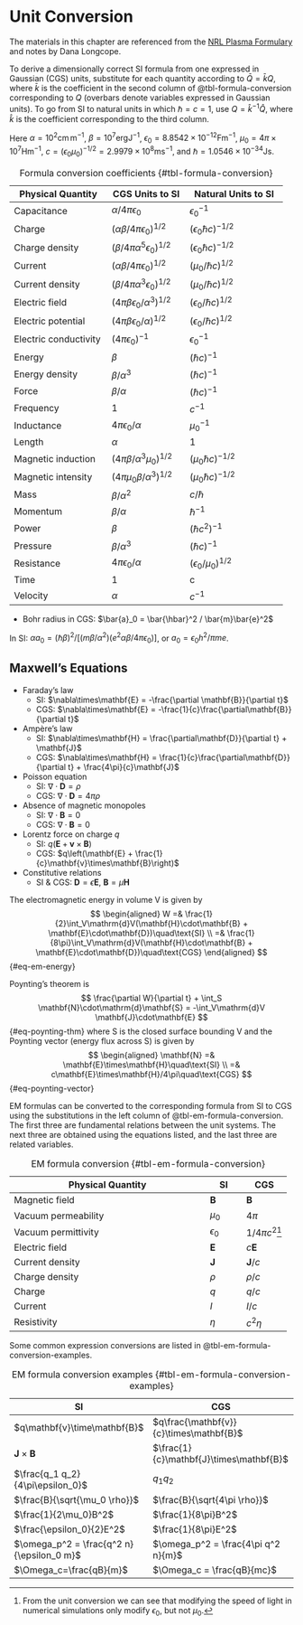 # Unit Conversion {#sec-unit}

The materials in this chapter are referenced from the [NRL Plasma Formulary](https://www.nrl.navy.mil/News-Media/Publications/nrl-plasma-formulary/) and notes by Dana Longcope.

To derive a dimensionally correct SI formula from one expressed in Gaussian (CGS) units, substitute for each quantity according to $\bar{Q} = \bar{k}Q$, where $\bar{k}$ is the coefficient in the second column of @tbl-formula-conversion corresponding to $Q$ (overbars denote variables expressed in Gaussian units). To go from SI to natural units in which $\hbar = c = 1$, use $Q = \hat{k}^{-1}\hat{Q}$, where $\hat{k}$ is the coefficient corresponding to the third column.

Here $\alpha = 10^2\text{cm}\,\text{m}^{-1}$, $\beta = 10^7\text{erg}\text{J}^{-1}$, $\epsilon_0 = 8.8542\times 10^{-12}\text{F}\text{m}^{-1}$, $\mu_0 = 4\pi\times 10^7\text{H}\text{m}^{-1}$, $c = (\epsilon_0\mu_0)^{-1/2} = 2.9979\times 10^8\text{m}\text{s}^{-1}$, and $\hbar = 1.0546\times 10^{-34}\text{J}\text{s}$. 

| Physical Quantity   | CGS Units to SI | Natural Units to SI |
|---------------------|-----------------|---------------------|
| Capacitance         | $\alpha/4\pi\epsilon_0$ | $\epsilon_0^{-1}$    |
| Charge              | $(\alpha\beta/4\pi\epsilon_0)^{1/2}$    | $(\epsilon_0 \hbar c)^{-1/2}$ |
| Charge density      | $(\beta/4\pi\alpha^5\epsilon_0)^{1/2}$  | $(\epsilon_0 \hbar c)^{-1/2}$ |
| Current             | $(\alpha\beta/4\pi\epsilon_0)^{1/2}$    | $(\mu_0/\hbar c)^{1/2}$ |
| Current density     | $(\beta/4\pi\alpha^3\epsilon_0)^{1/2}$  | $(\mu_0/\hbar c)^{1/2}$ |
| Electric field      | $(4\pi\beta\epsilon_0/\alpha^3)^{1/2}$  | $(\epsilon_0/\hbar c)^{1/2}$ |
| Electric potential  | $(4\pi\beta\epsilon_0/\alpha)^{1/2}$    | $(\epsilon_0/\hbar c)^{1/2}$ |
| Electric conductivity | $(4\pi\epsilon_0)^{-1}$               | $\epsilon_0^{-1}$ |
| Energy              | $\beta$          | $(\hbar c)^{-1}$ |
| Energy density      | $\beta/\alpha^3$ | $(\hbar c)^{-1}$ |
| Force               | $\beta/\alpha$   | $(\hbar c)^{-1}$ |
| Frequency           | 1                | $c^{-1}$         |
| Inductance          | $4\pi\epsilon_0/\alpha$                 | $\mu_0^{-1}$      |
| Length              | $\alpha$         | 1                |
| Magnetic induction  | $(4\pi\beta/\alpha^3\mu_0)^{1/2}$   | $(\mu_0\hbar c)^{-1/2}$  |
| Magnetic intensity  | $(4\pi\mu_0\beta/\alpha^3)^{1/2}$   | $(\mu_0\hbar c)^{-1/2}$  |
| Mass                | $\beta/\alpha^2$ | $c/\hbar$ |
| Momentum            | $\beta/\alpha$   | $\hbar^{-1}$ |
| Power               | $\beta$          | $(\hbar c^2)^{-1}$ |
| Pressure            | $\beta/\alpha^3$ | $(\hbar c)^{-1}$ |
| Resistance          | $4\pi\epsilon_0/\alpha$             | $(\epsilon_0/\mu_0)^{1/2}$ |
| Time                | 1                | c                |
| Velocity            | $\alpha$         | $c^{-1}$         |

: Formula conversion coefficients {#tbl-formula-conversion}

* Bohr radius in CGS: $\bar{a}_0 = \bar{\hbar}^2 / \bar{m}\bar{e}^2$

In SI: $\alpha a_0 = (\hbar \beta)^2/[(m\beta/\alpha^2)(e^2 \alpha\beta / 4\pi\epsilon_0)]$, or $a_0 = \epsilon_0 h^2 / \pi m e$.

## Maxwell's Equations

* Faraday's law
  * SI: $\nabla\times\mathbf{E} = -\frac{\partial \mathbf{B}}{\partial t}$
  * CGS: $\nabla\times\mathbf{E} = -\frac{1}{c}\frac{\partial\mathbf{B}}{\partial t}$

* Ampère's law
  * SI: $\nabla\times\mathbf{H} = \frac{\partial\mathbf{D}}{\partial t} + \mathbf{J}$
  * CGS: $\nabla\times\mathbf{H} = \frac{1}{c}\frac{\partial\mathbf{D}}{\partial t} + \frac{4\pi}{c}\mathbf{J}$

* Poisson equation
  * SI: $\nabla\cdot\mathbf{D} = \rho$
  * CGS: $\nabla\cdot\mathbf{D} = 4\pi\rho$

* Absence of magnetic monopoles
  * SI: $\nabla\cdot\mathbf{B} = 0$
  * CGS: $\nabla\cdot\mathbf{B} = 0$

* Lorentz force on charge $q$
  * SI: $q(\mathbf{E} + \mathbf{v}\times\mathbf{B})$
  * CGS: $q\left(\mathbf{E} + \frac{1}{c}\mathbf{v}\times\mathbf{B}\right)$

* Constitutive relations
  * SI & CGS: $\mathbf{D} = \epsilon\mathbf{E}$, $\mathbf{B} = \mu\mathbf{H}$

The electromagnetic energy in volume V is given by
$$
\begin{aligned}
W =& \frac{1}{2}\int_V\mathrm{d}V(\mathbf{H}\cdot\mathbf{B} + \mathbf{E}\cdot\mathbf{D})\quad\text{SI} \\
=& \frac{1}{8\pi}\int_V\mathrm{d}V(\mathbf{H}\cdot\mathbf{B} + \mathbf{E}\cdot\mathbf{D})\quad\text{CGS}
\end{aligned}
$$ {#eq-em-energy}

Poynting’s theorem is
$$
\frac{\partial W}{\partial t} + \int_S \mathbf{N}\cdot\mathrm{d}\mathbf{S} = -\int_V\mathrm{d}V \mathbf{J}\cdot\mathbf{E}
$$ {#eq-poynting-thm}
where S is the closed surface bounding V and the Poynting vector (energy flux across S) is given by
$$
\begin{aligned}
\mathbf{N} =& \mathbf{E}\times\mathbf{H}\quad\text{SI} \\
=& c\mathbf{E}\times\mathbf{H}/4\pi\quad\text{CGS}
$$ {#eq-poynting-vector}

EM formulas can be converted to the corresponding formula from SI to CGS using the substitutions in the left column of @tbl-em-formula-conversion. The first three are fundamental relations between the unit systems. The next three are obtained using
the equations listed, and the last three are related variables.

| Physical Quantity   | SI | CGS |
|---------------------|----|-----|
| Magnetic field      | $\mathbf{B}$ | $\mathbf{B}$  |
| Vacuum permeability | $\mu_0$ | $4\pi$ |
| Vacuum permittivity | $\epsilon_0$ | $1/4\pi c^2$[^change-speed-of-light] |
| Electric field      | $\mathbf{E}$ | $c\mathbf{E}$ |
| Current density     | $\mathbf{J}$ | $\mathbf{J}/c$ |
| Charge density      | $\rho$       | $\rho/c$ |
| Charge              | $q$          | $q/c$ |
| Current             | $I$          | $I/c$ |
| Resistivity         | $\eta$       | $c^2\eta$ |

: EM formula conversion {#tbl-em-formula-conversion}

[^change-speed-of-light]: From the unit conversion we can see that modifying the speed of light in numerical simulations only modify $\epsilon_0$, but not $\mu_0$.

Some common expression conversions are listed in @tbl-em-formula-conversion-examples.

| SI        | CGS         |
|-----------|-------------|
| $q\mathbf{v}\time\mathbf{B}$ | $q\frac{\mathbf{v}}{c}\times\mathbf{B}$ |
| $\mathbf{J}\times\mathbf{B}$ | $\frac{1}{c}\mathbf{J}\times\mathbf{B}$ |
| $\frac{q_1 q_2}{4\pi\epsilon_0}$ | $q_1 q_2$ |
| $\frac{B}{\sqrt{\mu_0 \rho}}$ | $\frac{B}{\sqrt{4\pi \rho}}$ |
| $\frac{1}{2\mu_0}B^2$ | $\frac{1}{8\pi}B^2$ |
| $\frac{\epsilon_0}{2}E^2$    | $\frac{1}{8\pi}E^2$ |
| $\omega_p^2 = \frac{q^2 n}{\epsilon_0 m}$ | $\omega_p^2 = \frac{4\pi q^2 n}{m}$ |
| $\Omega_c=\frac{qB}{m}$          | $\Omega_c = \frac{qB}{mc}$ |

: EM formula conversion examples {#tbl-em-formula-conversion-examples}
